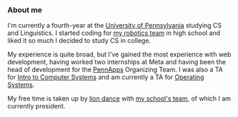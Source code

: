### About me

I'm currently a fourth-year at the [University of Pennsylvania](https://seas.upenn.edu) studying
CS and Linguistics. I started coding for [my robotics team](https://www.moe365.net/) in high school
and liked it so much I decided to study CS in college. 

My experience is quite broad, but I've gained the most experience with web development, 
having worked two internships at Meta and having been the head of development 
for the [PennApps](https://pennapps.com) Organizing Team. I was also a TA for 
[Intro to Computer Systems](https://www.seas.upenn.edu/~cis2400/current/)
and am currently a TA for [Operating Systems](https://boonloo.cis.upenn.edu/about/teaching/cis548/).

My free time is taken up by [lion dance](https://youtu.be/UsxXzYhDG4c) with
[my school's team](https://pennlions.net), of which I am currently president.
